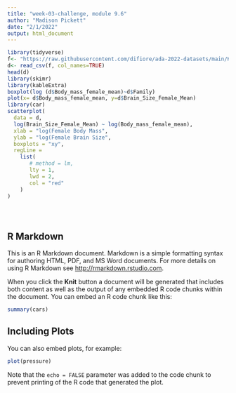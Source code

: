 ```yaml
---
title: "week-03-challenge, module 9.6"
author: "Madison Pickett"
date: "2/1/2022"
output: html_document
---
```


```r
library(tidyverse)
f<- "https://raw.githubusercontent.com/difiore/ada-2022-datasets/main/KamilarAndCooperData.csv"
d<- read_csv(f, col_names=TRUE)
head(d)
library(skimr)
library(kableExtra)
boxplot(log (d$Body_mass_female_mean)~d$Family)
plot(x= d$Body_mass_female_mean, y=d$Brain_Size_Female_Mean)
library(car)
scatterplot(
  data = d,
  log(Brain_Size_Female_Mean) ~ log(Body_mass_female_mean),
  xlab = "log(Female Body Mass",
  ylab = "log(Female Brain Size",
  boxplots = "xy",
  regLine = 
    list(
       # method = lm,
       lty = 1,
       lwd = 2,
       col = "red"
    )
)





```

## R Markdown

This is an R Markdown document. Markdown is a simple formatting syntax for authoring HTML, PDF, and MS Word documents. For more details on using R Markdown see <http://rmarkdown.rstudio.com>.

When you click the **Knit** button a document will be generated that includes both content as well as the output of any embedded R code chunks within the document. You can embed an R code chunk like this:

```r
summary(cars)
```

## Including Plots

You can also embed plots, for example:

```r
plot(pressure)
```

Note that the `echo = FALSE` parameter was added to the code chunk to prevent printing of the R code that generated the plot.
